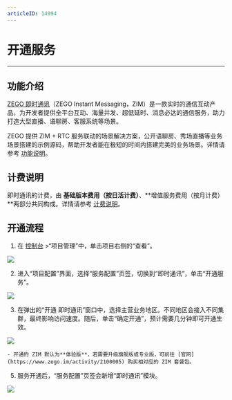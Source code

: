 ```yaml
---
articleID: 14994
---
```

# 开通服务

---

## 功能介绍

[ZEGO 即时通讯](/zim-android/introduction/overview)（ZEGO Instant Messaging，ZIM）是一款实时的通信互动产品，为开发者提供全平台互动、海量并发、超低延时、消息必达的通信服务，助力打造大型直播、语聊房、客服系统等场景。

ZEGO 提供 ZIM + RTC 服务联动的场景解决方案，公开语聊房、秀场直播等业务场景搭建的示例源码，帮助开发者能在极短的时间内搭建完美的业务场景。详情请参考 [功能说明](/zim-android/introduction/overview_#3)。


## 计费说明

即时通讯的计费，由 **基础版本费用（按日活计费）**、**增值服务费用（按月计费）**两部分共同构成。详情请参考 [计费说明](/zim-ios/introduction/pricing)。


## 开通流程

1. 在 [控制台](https://console.zego.im) >“项目管理”中，单击项目右侧的“查看”。   
<Frame width="512" height="auto" caption=""><img src="https://storage.zego.im/sdk-doc/Pics/Consle/1031.png" /></Frame>

2. 进入“项目配置”界面，选择“服务配置”页签，切换到“即时通讯”，单击“开通服务”。  
<Frame width="512" height="auto" caption=""><img src="https://storage.zego.im/sdk-doc/Pics/Consle/10201.png" /></Frame>

3. 在弹出的“开通 即时通讯”窗口中，选择主营业务地区。不同地区会接入不同集群，最终影响访问速度。随后，单击“确定开通”，预计需要几分钟即可开通生效。   
<Frame width="512" height="auto" caption=""><img src="https://storage.zego.im/sdk-doc/Pics/Consle/10202.png" /></Frame>

<Note title="说明">


    - 开通的 ZIM 默认为**体验版**，若需要升级旗舰版或专业版，可前往 [官网](https://www.zego.im/activity/2100005) 购买相对应的 ZIM 套餐包。

    
</Note>




5. 服务开通后，“服务配置”页签会新增“即时通讯”模块。   
<Frame width="512" height="auto" caption=""><img src="https://storage.zego.im/sdk-doc/Pics/Consle/10196.png" /></Frame>
